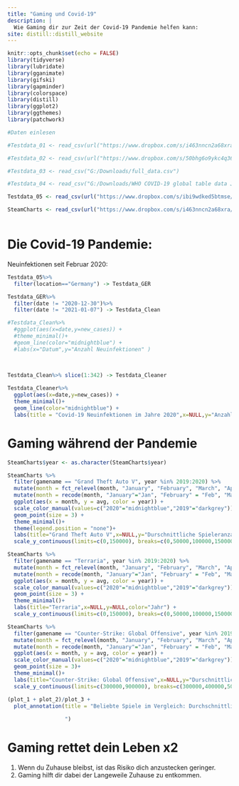 ```yaml
---
title: "Gaming und Covid-19"
description: |
  Wie Gaming dir zur Zeit der Covid-19 Pandemie helfen kann:
site: distill::distill_website
---
```


```r
knitr::opts_chunk$set(echo = FALSE)
library(tidyverse)
library(lubridate)
library(gganimate)
library(gifski)
library(gapminder)
library(colorspace)
library(distill)
library(ggplot2)
library(ggthemes)
library(patchwork)
```

```r
#Daten einlesen

#Testdata_01 <- read_csv(url("https://www.dropbox.com/s/i463nncn2a68xra/SteamCharts.csv?raw=1"))

#Testdata_02 <- read_csv(url("https://www.dropbox.com/s/50bhg6o9ykc4q36/RKI_COVID19.csv?raw=1"))

#Testdata_03 <- read_csv("G:/Downloads/full_data.csv")

#Testdata_04 <- read_csv("G:/Downloads/WHO COVID-19 global table data July 15th 2021 at 12.55.57 PM.csv")

Testdata_05 <- read_csv(url("https://www.dropbox.com/s/ibi9wdked5btmse/owid-covid-data.csv?raw=1"))

SteamCharts <- read_csv(url("https://www.dropbox.com/s/i463nncn2a68xra/SteamCharts.csv?raw=1")) 



```

# Die Covid-19 Pandemie:

Neuinfektionen seit Februar 2020:

```r

Testdata_05%>%
  filter(location=="Germany") -> Testdata_GER

Testdata_GER%>%
  filter(date != "2020-12-30")%>%
  filter(date != "2021-01-07") -> Testdata_Clean

#Testdata_Clean%>%
  #ggplot(aes(x=date,y=new_cases)) +
  #theme_minimal()+
  #geom_line(color="midnightblue") +
  #labs(x="Datum",y="Anzahl Neuinfektionen" )
  
  
```

```r

Testdata_Clean%>% slice(1:342) -> Testdata_Cleaner

Testdata_Cleaner%>%
  ggplot(aes(x=date,y=new_cases)) +
  theme_minimal()+
  geom_line(color="midnightblue") +
  labs(title = "Covid-19 Neuinfektionen im Jahre 2020",x=NULL,y="Anzahl Neuinfektionen" ) 
```
# Gaming während der Pandemie

```r
SteamCharts$year <- as.character(SteamCharts$year)

SteamCharts %>%
  filter(gamename == "Grand Theft Auto V", year %in% 2019:2020) %>% 
  mutate(month = fct_relevel(month, "January", "February", "March", "April", "May", "June", "July", "August", "September", "October", "November", "December")) %>% 
  mutate(month = recode(month, "January"="Jan", "February" = "Feb", "March" = "Mrz", "April"="Apr", "May"="Mai", "June"="Jun", "July"="Jul", "August"="Aug", "September"="Sep", "October"="Okt", "November"="Nov", "December"="Dez")) %>%
  ggplot(aes(x = month, y = avg, color = year)) +
  scale_color_manual(values=c("2020"="midnightblue","2019"="darkgrey")) +
  geom_point(size = 3) +
  theme_minimal()+
  theme(legend.position = "none")+
  labs(title="Grand Theft Auto V",x=NULL,y="Durschnittliche Spieleranzahl in Tausend",color="Jahr") +
  scale_y_continuous(limits=c(0,150000), breaks=c(0,50000,100000,150000),labels = c("0", "50","100", "150")) -> plot_1

```

```r
SteamCharts %>%
  filter(gamename == "Terraria", year %in% 2019:2020) %>% 
  mutate(month = fct_relevel(month, "January", "February", "March", "April", "May", "June", "July", "August", "September", "October", "November", "December")) %>% 
  mutate(month = recode(month, "January"="Jan", "February" = "Feb", "March" = "Mrz", "April"="Apr", "May"="Mai", "June"="Jun", "July"="Jul", "August"="Aug", "September"="Sep", "October"="Okt", "November"="Nov", "December"="Dez")) %>%
  ggplot(aes(x = month, y = avg, color = year)) +
  scale_color_manual(values=c("2020"="midnightblue","2019"="darkgrey"))  +
  geom_point(size = 3) +
  theme_minimal()+
  labs(title="Terraria",x=NULL,y=NULL,color="Jahr") +
  scale_y_continuous(limits=c(0,150000), breaks=c(0,50000,100000,150000),labels = c("0", "50","100", "150")) -> plot_2
```

```r

SteamCharts %>%
  filter(gamename == "Counter-Strike: Global Offensive", year %in% 2019:2020) %>% 
  mutate(month = fct_relevel(month, "January", "February", "March", "April", "May", "June", "July", "August", "September", "October", "November", "December")) %>% 
  mutate(month = recode(month, "January"="Jan", "February" = "Feb", "March" = "Mrz", "April"="Apr", "May"="Mai", "June"="Jun", "July"="Jul", "August"="Aug", "September"="Sep", "October"="Okt", "November"="Nov", "December"="Dez")) %>%
  ggplot(aes(x = month, y = avg, color = year)) +
  scale_color_manual(values=c("2020"="midnightblue","2019"="darkgrey"))  +
  geom_point(size = 3)+
  theme_minimal()+
  labs(title="Counter-Strike: Global Offensive",x=NULL,y="Durschnittliche Spieleranzahl in Tausend",color="Jahr") +
  scale_y_continuous(limits=c(300000,900000), breaks=c(300000,400000,500000,600000,700000,800000,900000),labels = c("300", "400","500", "600","700","800","900")) -> plot_3
```

```r
(plot_1 + plot_2)/plot_3 +
  plot_annotation(title = "Beliebte Spiele im Vergleich: Durchschnittliche Spieleranzahl pro Monat
                  
                  ")
```
# Gaming rettet dein Leben x2

1. Wenn du Zuhause bleibst, ist das Risiko dich anzustecken geringer.
2. Gaming hilft dir dabei der Langeweile Zuhause zu entkommen.

